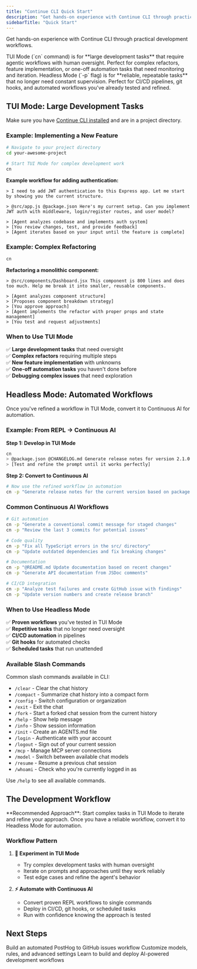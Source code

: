 ```yaml
---
title: "Continue CLI Quick Start"
description: "Get hands-on experience with Continue CLI through practical examples and common use cases"
sidebarTitle: "Quick Start"
---
```


Get hands-on experience with Continue CLI through practical development workflows.

<Tabs>
  <Tab title="TUI Mode">
    TUI Mode (`cn` command) is for **large development tasks** that require
    agentic workflows with human oversight. Perfect for complex refactors,
    feature implementation, or one-off automation tasks that need monitoring and
    iteration.
  </Tab>
  <Tab title="Headless Mode">
    Headless Mode (`-p` flag) is for **reliable, repeatable tasks** that no
    longer need constant supervision. Perfect for CI/CD pipelines, git hooks,
    and automated workflows you've already tested and refined.
  </Tab>
</Tabs>

## TUI Mode: Large Development Tasks

Make sure you have [Continue CLI installed](/cli/install) and are in a project directory.

### Example: Implementing a New Feature

```bash
# Navigate to your project directory
cd your-awesome-project

# Start TUI Mode for complex development work
cn
```

**Example workflow for adding authentication:**

```
> I need to add JWT authentication to this Express app. Let me start by showing you the current structure.

> @src/app.js @package.json Here's my current setup. Can you implement JWT auth with middleware, login/register routes, and user model?

> [Agent analyzes codebase and implements auth system]
> [You review changes, test, and provide feedback]
> [Agent iterates based on your input until the feature is complete]
```

### Example: Complex Refactoring

```bash
cn
```

**Refactoring a monolithic component:**

```
> @src/components/Dashboard.jsx This component is 800 lines and does too much. Help me break it into smaller, reusable components.

> [Agent analyzes component structure]
> [Proposes component breakdown strategy]
> [You approve approach]
> [Agent implements the refactor with proper props and state management]
> [You test and request adjustments]
```

### When to Use TUI Mode

✅ **Large development tasks** that need oversight  
✅ **Complex refactors** requiring multiple steps  
✅ **New feature implementation** with unknowns  
✅ **One-off automation tasks** you haven't done before  
✅ **Debugging complex issues** that need exploration

## Headless Mode: Automated Workflows

Once you've refined a workflow in TUI Mode, convert it to Continuous AI for automation.

### Example: From REPL → Continuous AI

**Step 1: Develop in TUI Mode**

```bash
cn
> @package.json @CHANGELOG.md Generate release notes for version 2.1.0
> [Test and refine the prompt until it works perfectly]
```

**Step 2: Convert to Continuous AI**

```bash
# Now use the refined workflow in automation
cn -p "Generate release notes for the current version based on package.json and recent commits"
```

### Common Continuous AI Workflows

```bash
# Git automation
cn -p "Generate a conventional commit message for staged changes"
cn -p "Review the last 3 commits for potential issues"

# Code quality
cn -p "Fix all TypeScript errors in the src/ directory"
cn -p "Update outdated dependencies and fix breaking changes"

# Documentation
cn -p "@README.md Update documentation based on recent changes"
cn -p "Generate API documentation from JSDoc comments"

# CI/CD integration
cn -p "Analyze test failures and create GitHub issue with findings"
cn -p "Update version numbers and create release branch"
```

### When to Use Headless Mode

✅ **Proven workflows** you've tested in TUI Mode  
✅ **Repetitive tasks** that no longer need oversight  
✅ **CI/CD automation** in pipelines  
✅ **Git hooks** for automated checks  
✅ **Scheduled tasks** that run unattended

### Available Slash Commands

Common slash commands available in CLI:

- `/clear` - Clear the chat history
- `/compact` - Summarize chat history into a compact form
- `/config` - Switch configuration or organization
- `/exit` - Exit the chat
- `/fork` - Start a forked chat session from the current history
- `/help` - Show help message
- `/info` - Show session information
- `/init` - Create an AGENTS.md file
- `/login` - Authenticate with your account
- `/logout` - Sign out of your current session
- `/mcp` - Manage MCP server connections
- `/model` - Switch between available chat models
- `/resume` - Resume a previous chat session
- `/whoami` - Check who you're currently logged in as

<Info>Use `/help` to see all available commands.</Info>

## The Development Workflow

<Info>
  **Recommended Approach**: Start complex tasks in TUI Mode to iterate and
  refine your approach. Once you have a reliable workflow, convert it to
  Headless Mode for automation.
</Info>

### Workflow Pattern

1. **🔬 Experiment in TUI Mode**

   - Try complex development tasks with human oversight
   - Iterate on prompts and approaches until they work reliably
   - Test edge cases and refine the agent's behavior

2. **⚡ Automate with Continuous AI**
   - Convert proven REPL workflows to single commands
   - Deploy in CI/CD, git hooks, or scheduled tasks
   - Run with confidence knowing the approach is tested

## Next Steps

<CardGroup cols={3}>
  <Card title="Create Your First Workflow" href="/guides/posthog-github-continuous-ai">
    Build an automated PostHog to GitHub issues workflow
  </Card>

<Card title="CLI Configuration" href="/cli/configuration">
  Customize models, rules, and advanced settings
</Card>

  <Card title="Continuous AI Guide" href="/guides/continuous-ai">
    Learn to build and deploy AI-powered development workflows
  </Card>
</CardGroup>
